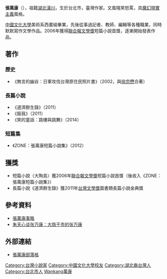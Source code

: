 '''張萬康'''（{{bd|1967年|9月8日|||}}），祖籍[[湖北|湖北]][[漢川|漢川]]，生於台北市，臺灣作家。文風嘻笑怒罵，具[[魔幻現實主義|魔幻現實主義]]風格。

[[中國文化大學|中國文化大學]]美術系西畫組畢業，先後從事過記者、教師、編輯等各種職業，同時默默寫作文學作品。2006年獲得[[聯合報文學獎|聯合報文學獎]]短篇小說首獎，逐漸開始發表作品。

==著作==
===歷史===
*《無言的幽谷：日軍攻伐台灣原住民照片書》（2002，與[[徐宗懋|徐宗懋]]合著）
===長篇小說===
*《道濟群生錄》（2011）
*《摳我》（2011）
*《笑的童話：跳樓與跳舞》（2014）
===短篇集===
*《ZONE：張萬康短篇小說集》（2012）

==獲獎==
*短篇小說〈大陶島〉獲2006年[[聯合報文學獎|聯合報文學獎]]短篇小說首獎（後收入《ZONE：張萬康短篇小說集》）
*長篇小說《道濟群生錄》獲2011年[[台灣文學獎|台灣文學獎]]圖書類長篇小說金典獎

==參考資料==
*[http://blog.xuite.net/oldnewpanda/wretch/188453753 張萬康事略]
*[https://site.douban.com/bbt/widget/notes/193550/note/374234044/ 朱天心谈张万康：大隐于市的张万康] {{Wayback|url=https://site.douban.com/bbt/widget/notes/193550/note/374234044/ |date=20160819052422 }}
==外部連結==
*[https://web.archive.org/web/20160827124112/http://blog.roodo.com/wcer 張萬康部落格]

{{台灣作家小作品}}

{{DEFAULTSORT:Zhang Wankang張萬康}}

[[Category:台灣小說家|Category:台灣小說家]]
[[Category:中國文化大學校友|Category:中國文化大學校友]]
[[Category:湖北裔台灣人|Category:湖北裔台灣人]]
[[Category:台北市人|Category:台北市人]]
[[Category:張姓|Wankang萬康]]